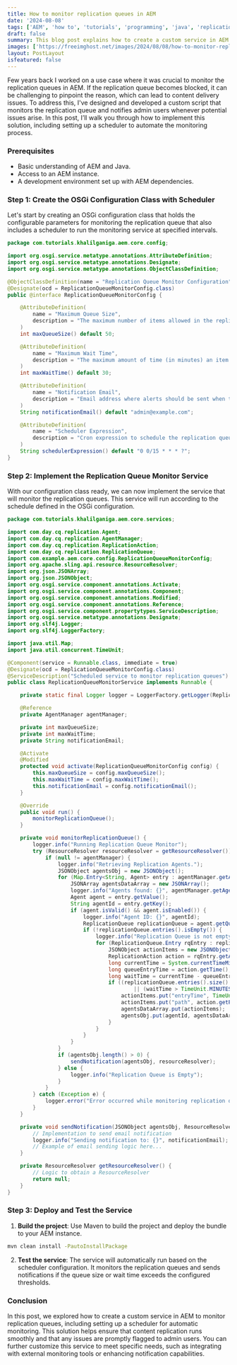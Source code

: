 ```yaml
---
title: How to monitor replication queues in AEM
date: '2024-08-08'
tags: ['AEM', 'how to', 'tutorials', 'programming', 'java', 'replication','adobe']
draft: false
summary: This blog post explains how to create a custom service in AEM to monitor replication queues. The service checks if the queue is blocked and sends notifications to admin users if issues arise. It also includes a scheduler to automatically run the monitoring at set intervals.
images: ['https://freeimghost.net/images/2024/08/08/how-to-monitor-replication-queue-in-aem.jpg']
layout: PostLayout
isfeatured: false
---
```


<TOCInline toc={props.toc} exclude="Overview" toHeading={3} />

Few years back I worked on a use case where it was crucial to monitor the replication queues in AEM. If the replication queue becomes blocked, it can be challenging to pinpoint the reason, which can lead to content delivery issues. To address this, I've designed and developed a custom script that monitors the replication queue and notifies admin users whenever potential issues arise. In this post, I’ll walk you through how to implement this solution, including setting up a scheduler to automate the monitoring process.

### Prerequisites

- Basic understanding of AEM and Java.
- Access to an AEM instance.
- A development environment set up with AEM dependencies.

### Step 1: Create the OSGi Configuration Class with Scheduler

Let's start by creating an OSGi configuration class that holds the configurable parameters for monitoring the replication queue that also includes a scheduler to run the monitoring service at specified intervals.

```java
package com.tutorials.khalilganiga.aem.core.config;

import org.osgi.service.metatype.annotations.AttributeDefinition;
import org.osgi.service.metatype.annotations.Designate;
import org.osgi.service.metatype.annotations.ObjectClassDefinition;

@ObjectClassDefinition(name = "Replication Queue Monitor Configuration")
@Designate(ocd = ReplicationQueueMonitorConfig.class)
public @interface ReplicationQueueMonitorConfig {

    @AttributeDefinition(
        name = "Maximum Queue Size",
        description = "The maximum number of items allowed in the replication queue before triggering an alert."
    )
    int maxQueueSize() default 50;

    @AttributeDefinition(
        name = "Maximum Wait Time",
        description = "The maximum amount of time (in minutes) an item is allowed to stay in the replication queue before triggering an alert."
    )
    int maxWaitTime() default 30;

    @AttributeDefinition(
        name = "Notification Email",
        description = "Email address where alerts should be sent when thresholds are exceeded."
    )
    String notificationEmail() default "admin@example.com";

    @AttributeDefinition(
        name = "Scheduler Expression",
        description = "Cron expression to schedule the replication queue monitoring service."
    )
    String schedulerExpression() default "0 0/15 * * * ?";
}
```

### Step 2: Implement the Replication Queue Monitor Service

With our configuration class ready, we can now implement the service that will monitor the replication queues. This service will run according to the schedule defined in the OSGi configuration.

```java
package com.tutorials.khalilganiga.aem.core.services;

import com.day.cq.replication.Agent;
import com.day.cq.replication.AgentManager;
import com.day.cq.replication.ReplicationAction;
import com.day.cq.replication.ReplicationQueue;
import com.example.aem.core.config.ReplicationQueueMonitorConfig;
import org.apache.sling.api.resource.ResourceResolver;
import org.json.JSONArray;
import org.json.JSONObject;
import org.osgi.service.component.annotations.Activate;
import org.osgi.service.component.annotations.Component;
import org.osgi.service.component.annotations.Modified;
import org.osgi.service.component.annotations.Reference;
import org.osgi.service.component.propertytypes.ServiceDescription;
import org.osgi.service.metatype.annotations.Designate;
import org.slf4j.Logger;
import org.slf4j.LoggerFactory;

import java.util.Map;
import java.util.concurrent.TimeUnit;

@Component(service = Runnable.class, immediate = true)
@Designate(ocd = ReplicationQueueMonitorConfig.class)
@ServiceDescription("Scheduled service to monitor replication queues")
public class ReplicationQueueMonitorService implements Runnable {

    private static final Logger logger = LoggerFactory.getLogger(ReplicationQueueMonitorService.class);

    @Reference
    private AgentManager agentManager;

    private int maxQueueSize;
    private int maxWaitTime;
    private String notificationEmail;

    @Activate
    @Modified
    protected void activate(ReplicationQueueMonitorConfig config) {
        this.maxQueueSize = config.maxQueueSize();
        this.maxWaitTime = config.maxWaitTime();
        this.notificationEmail = config.notificationEmail();
    }

    @Override
    public void run() {
        monitorReplicationQueue();
    }

    private void monitorReplicationQueue() {
        logger.info("Running Replication Queue Monitor");
        try (ResourceResolver resourceResolver = getResourceResolver()) {
            if (null != agentManager) {
                logger.info("Retrieving Replication Agents.");
                JSONObject agentsObj = new JSONObject();
                for (Map.Entry<String, Agent> entry : agentManager.getAgents().entrySet()) {
                    JSONArray agentsDataArray = new JSONArray();
                    logger.info("Agents found: {}", agentManager.getAgents().entrySet());
                    Agent agent = entry.getValue();
                    String agentId = entry.getKey();
                    if (agent.isValid() && agent.isEnabled()) {
                        logger.info("Agent ID: {}", agentId);
                        ReplicationQueue replicationQueue = agent.getQueue();
                        if (!replicationQueue.entries().isEmpty()) {
                            logger.info("Replication Queue is not empty for Agent ID: {}", agentId);
                            for (ReplicationQueue.Entry rqEntry : replicationQueue.entries()) {
                                JSONObject actionItems = new JSONObject();
                                ReplicationAction action = rqEntry.getAction();
                                long currentTime = System.currentTimeMillis();
                                long queueEntryTime = action.getTime();
                                long waitTime = currentTime - queueEntryTime;
                                if ((replicationQueue.entries().size() > maxQueueSize)
                                        || (waitTime > TimeUnit.MINUTES.toMillis(maxWaitTime))) {
                                    actionItems.put("entryTime", TimeUnit.MILLISECONDS.toMinutes(waitTime));
                                    actionItems.put("path", action.getPath());
                                    agentsDataArray.put(actionItems);
                                    agentsObj.put(agentId, agentsDataArray);
                                }
                            }
                        }
                    }
                }
                if (agentsObj.length() > 0) {
                    sendNotification(agentsObj, resourceResolver);
                } else {
                    logger.info("Replication Queue is Empty");
                }
            }
        } catch (Exception e) {
            logger.error("Error occurred while monitoring replication queue: ", e);
        }
    }

    private void sendNotification(JSONObject agentsObj, ResourceResolver resourceResolver) {
        // Implementation to send email notification
        logger.info("Sending notification to: {}", notificationEmail);
        // Example of email sending logic here...
    }

    private ResourceResolver getResourceResolver() {
        // Logic to obtain a ResourceResolver
        return null;
    }
}
```

### Step 3: Deploy and Test the Service

1.  **Build the project**: Use Maven to build the project and deploy the bundle to your AEM instance.

```bash
mvn clean install -PautoInstallPackage
```

2.  **Test the service**: The service will automatically run based on the scheduler configuration. It monitors the replication queues and sends notifications if the queue size or wait time exceeds the configured thresholds.

### Conclusion

In this post, we explored how to create a custom service in AEM to monitor replication queues, including setting up a scheduler for automatic monitoring. This solution helps ensure that content replication runs smoothly and that any issues are promptly flagged to admin users. You can further customize this service to meet specific needs, such as integrating with external monitoring tools or enhancing notification capabilities.
